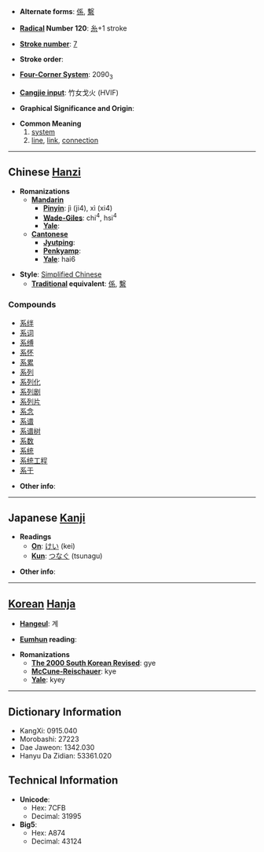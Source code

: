 * '''Alternate forms''': [[係]], [[繫]]

* '''[[Wiktionary:Chinese radical index| Radical]] Number 120''': [[Wiktionary:Chinese radical index 糸|糸]]+1 stroke

* '''[[Wiktionary:Chinese total strokes index|Stroke number]]''': [[Wiktionary:Chinese total strokes index 7|7]]

* '''Stroke order''': 

* '''[[Wiktionary:Chinese four corner index|Four-Corner System]]''': 2090<sub>3</sub>

* '''[[Wiktionary:Chinese Cangjie index|Cangjie input]]''': 竹女戈火 (HVIF)

* '''Graphical Significance and Origin''': 

* '''Common Meaning'''
*# [[system]]
*# [[line]], [[link]], [[connection]]


----

== Chinese [[Hanzi]] ==

* '''Romanizations'''
** '''[[Mandarin]]'''
*** '''[[Pinyin]]''': jì (ji4), xì (xi4)
*** '''[[Wade-Giles]]''': chi<sup>4</sup>, hsi<sup>4</sup>
*** '''[[Yale]]''': 
** '''[[Cantonese]]'''
*** '''[[Jyutping]]''':
*** '''[[Penkyamp]]''': 
*** '''[[Yale]]''': hai6

* '''Style''': [[Simplified Chinese]] 
** '''[[Traditional Chinese|Traditional]] equivalent''': [[係]], [[繫]]

===Compounds===
*[[系绊]]
*[[系词]]
*[[系缚]]
*[[系怀]]
*[[系累]]
*[[系列]]
*[[系列化]]
*[[系列剧]]
*[[系列片]]
*[[系念]]
*[[系谱]]
*[[系谱树]]
*[[系数]]
*[[系统]]
*[[系统工程]]
*[[系于]]

* '''Other info''': 

----

== Japanese [[Kanji]] ==

* '''Readings'''
** '''[[On]]''': [[けい]] (kei)
** '''[[Kun]]''': [[つなぐ]] (tsunagu)

* '''Other info''':  

----

== [[Korean]] [[Hanja]] ==

* '''[[Hangeul]]''': 계

* '''[[Eumhun]] reading''': 

* '''Romanizations'''
** '''[[The 2000 South Korean Revised Romanization|The 2000 South Korean Revised]]''': gye
** '''[[McCune-Reischauer]]''': kye
** '''[[Yale]]''': kyey

----

== Dictionary Information ==

* KangXi: 0915.040
* Morobashi: 27223
* Dae Jaweon: 1342.030
* Hanyu Da Zidian: 53361.020

== Technical Information ==

* '''Unicode''':
** Hex: 7CFB
** Decimal: 31995
* '''Big5''':
** Hex: A874
** Decimal: 43124